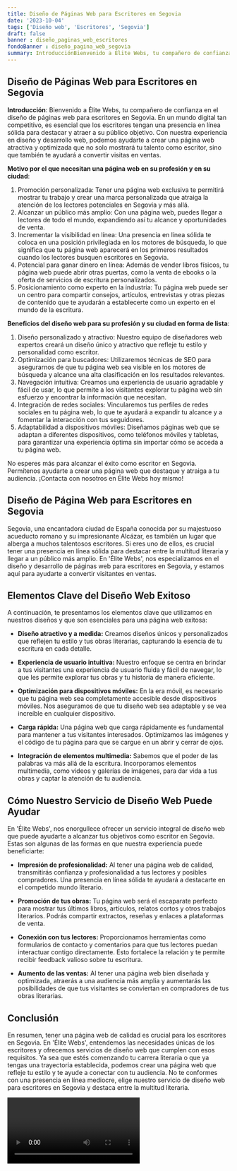 ```yaml
---
title: Diseño de Páginas Web para Escritores en Segovia
date: '2023-10-04'
tags: ['Diseño web', 'Escritores', 'Segovia']
draft: false
banner : diseño_paginas_web_escritores
fondoBanner : diseño_pagina_web_segovia
summary: IntroducciónBienvenido a Élite Webs, tu compañero de confianza en el diseño de páginas web para escritores en Segovia. En un mundo digital tan competitivo, es esencial que los escritores tengan una presencia en línea sólida para destacar y atraer a su público objetivo. Con nuestra experiencia en diseño y desarrollo web, podemos ayudarte a crear una página web atractiva y optimizada que no solo mostrará tu talento como escritor, sino que también te ayudará a convertir visitas en ventas.
---
```


## Diseño de Páginas Web para Escritores en Segovia

**Introducción**:
Bienvenido a Élite Webs, tu compañero de confianza en el diseño de páginas web para escritores en Segovia. En un mundo digital tan competitivo, es esencial que los escritores tengan una presencia en línea sólida para destacar y atraer a su público objetivo. Con nuestra experiencia en diseño y desarrollo web, podemos ayudarte a crear una página web atractiva y optimizada que no solo mostrará tu talento como escritor, sino que también te ayudará a convertir visitas en ventas.

**Motivo por el que necesitan una página web en su profesión y en su ciudad**:
1. Promoción personalizada: Tener una página web exclusiva te permitirá mostrar tu trabajo y crear una marca personalizada que atraiga la atención de los lectores potenciales en Segovia y más allá.
2. Alcanzar un público más amplio: Con una página web, puedes llegar a lectores de todo el mundo, expandiendo así tu alcance y oportunidades de venta.
3. Incrementar la visibilidad en línea: Una presencia en línea sólida te coloca en una posición privilegiada en los motores de búsqueda, lo que significa que tu página web aparecerá en los primeros resultados cuando los lectores busquen escritores en Segovia.
4. Potencial para ganar dinero en línea: Además de vender libros físicos, tu página web puede abrir otras puertas, como la venta de ebooks o la oferta de servicios de escritura personalizados.
5. Posicionamiento como experto en la industria: Tu página web puede ser un centro para compartir consejos, artículos, entrevistas y otras piezas de contenido que te ayudarán a establecerte como un experto en el mundo de la escritura.

**Beneficios del diseño web para su profesión y su ciudad en forma de lista**:
1. Diseño personalizado y atractivo: Nuestro equipo de diseñadores web expertos creará un diseño único y atractivo que refleje tu estilo y personalidad como escritor.
2. Optimización para buscadores: Utilizaremos técnicas de SEO para asegurarnos de que tu página web sea visible en los motores de búsqueda y alcance una alta clasificación en los resultados relevantes.
3. Navegación intuitiva: Creamos una experiencia de usuario agradable y fácil de usar, lo que permite a los visitantes explorar tu página web sin esfuerzo y encontrar la información que necesitan.
4. Integración de redes sociales: Vincularemos tus perfiles de redes sociales en tu página web, lo que te ayudará a expandir tu alcance y a fomentar la interacción con tus seguidores.
5. Adaptabilidad a dispositivos móviles: Diseñamos páginas web que se adaptan a diferentes dispositivos, como teléfonos móviles y tabletas, para garantizar una experiencia óptima sin importar cómo se acceda a tu página web.

No esperes más para alcanzar el éxito como escritor en Segovia. Permítenos ayudarte a crear una página web que destaque y atraiga a tu audiencia. ¡Contacta con nosotros en Élite Webs hoy mismo!

<GifSeo />

<Cta />

## Diseño de Página Web para Escritores en Segovia

Segovia, una encantadora ciudad de España conocida por su majestuoso acueducto romano y su impresionante Alcázar, es también un lugar que alberga a muchos talentosos escritores. Si eres uno de ellos, es crucial tener una presencia en línea sólida para destacar entre la multitud literaria y llegar a un público más amplio. En 'Élite Webs', nos especializamos en el diseño y desarrollo de páginas web para escritores en Segovia, y estamos aquí para ayudarte a convertir visitantes en ventas.

## Elementos Clave del Diseño Web Exitoso

A continuación, te presentamos los elementos clave que utilizamos en nuestros diseños y que son esenciales para una página web exitosa:

- **Diseño atractivo y a medida:** Creamos diseños únicos y personalizados que reflejen tu estilo y tus obras literarias, capturando la esencia de tu escritura en cada detalle.

- **Experiencia de usuario intuitiva:** Nuestro enfoque se centra en brindar a tus visitantes una experiencia de usuario fluida y fácil de navegar, lo que les permite explorar tus obras y tu historia de manera eficiente.

- **Optimización para dispositivos móviles:** En la era móvil, es necesario que tu página web sea completamente accesible desde dispositivos móviles. Nos aseguramos de que tu diseño web sea adaptable y se vea increíble en cualquier dispositivo.

- **Carga rápida:** Una página web que carga rápidamente es fundamental para mantener a tus visitantes interesados. Optimizamos las imágenes y el código de tu página para que se cargue en un abrir y cerrar de ojos.

- **Integración de elementos multimedia:** Sabemos que el poder de las palabras va más allá de la escritura. Incorporamos elementos multimedia, como videos y galerías de imágenes, para dar vida a tus obras y captar la atención de tu audiencia.

## Cómo Nuestro Servicio de Diseño Web Puede Ayudar

En 'Élite Webs', nos enorgullece ofrecer un servicio integral de diseño web que puede ayudarte a alcanzar tus objetivos como escritor en Segovia. Estas son algunas de las formas en que nuestra experiencia puede beneficiarte:

- **Impresión de profesionalidad:** Al tener una página web de calidad, transmitirás confianza y profesionalidad a tus lectores y posibles compradores. Una presencia en línea sólida te ayudará a destacarte en el competido mundo literario.

- **Promoción de tus obras:** Tu página web será el escaparate perfecto para mostrar tus últimos libros, artículos, relatos cortos y otros trabajos literarios. Podrás compartir extractos, reseñas y enlaces a plataformas de venta.

- **Conexión con tus lectores:** Proporcionamos herramientas como formularios de contacto y comentarios para que tus lectores puedan interactuar contigo directamente. Esto fortalece la relación y te permite recibir feedback valioso sobre tu escritura.

- **Aumento de las ventas:** Al tener una página web bien diseñada y optimizada, atraerás a una audiencia más amplia y aumentarás las posibilidades de que tus visitantes se conviertan en compradores de tus obras literarias.

## Conclusión

En resumen, tener una página web de calidad es crucial para los escritores en Segovia. En 'Élite Webs', entendemos las necesidades únicas de los escritores y ofrecemos servicios de diseño web que cumplen con esos requisitos. Ya sea que estés comenzando tu carrera literaria o que ya tengas una trayectoria establecida, podemos crear una página web que refleje tu estilo y te ayude a conectar con tu audiencia. No te conformes con una presencia en línea mediocre, elige nuestro servicio de diseño web para escritores en Segovia y destaca entre la multitud literaria.

<Video />

<CtaBot job='Escritores' city='Segovia'/>

<Gmaps query='Segovia+españa+maps' />